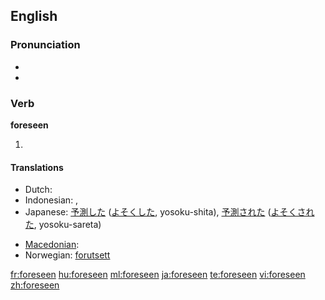 ==English==

===Pronunciation===
* {{IPA|/foɻ'si:n/}}
* {{audio|en-us-foreseen.ogg|Audio (US)}}

===Verb===
'''foreseen'''

# {{past participle of|[[foresee]]}}

====Translations====
{{trans-top|past participle of foresee}}
* Dutch: {{t+|nl|voorzien}}
* Indonesian: {{t-|id|kira|alt=memperkirakan|xs=Indonesian}}, {{t-|id|kira|alt=diperkirakan|xs=Indonesian}}
* Japanese: [[予測]]した ([[よそく]]した, yosoku-shita), [[予測]]された ([[よそく]]された, yosoku-sareta)
{{trans-mid}}
* [[Macedonian]]: {{t|mk|предвиден|m|tr=prédviden|xs=Macedonian}}
* Norwegian: [[forutsett]]
{{trans-bottom}}

[[fr:foreseen]]
[[hu:foreseen]]
[[ml:foreseen]]
[[ja:foreseen]]
[[te:foreseen]]
[[vi:foreseen]]
[[zh:foreseen]]